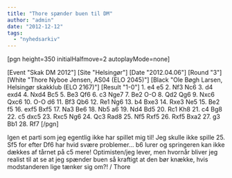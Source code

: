 ```yaml
---
title: "Thore spænder buen til DM"
author: "admin"
date: "2012-12-12"
tags: 
  - "nyhedsarkiv"
---
```


\[pgn height=350 initialHalfmove=2 autoplayMode=none\]

\[Event "Skak DM 2012"\] \[Site "Helsingør"\] \[Date "2012.04.06"\] \[Round "3"\] \[White "Thore Nyboe Jensen, AS04 (ELO 2045)"\] \[Black "Ole Bøgh Larsen, Helsingør skakklub (ELO 2167)"\] \[Result "1-0"\] 1. e4 e5 2. Nf3 Nc6 3. d4 exd4 4. Nxd4 Bc5 5. Be3 Qf6 6. c3 Nge7 7. Be2 O-O 8. Qd2 Qg6 9. Nxc6 Qxc6 10. O-O d6 11. Bf3 Qb6 12. Re1 Ng6 13. b4 Bxe3 14. Rxe3 Ne5 15. Be2 f5 16. exf5 Bxf5 17. Na3 Be6 18. Nb5 a6 19. Nd4 Bd5 20. Rc1 Kh8 21. c4 Bg8 22. c5 dxc5 23. Rxc5 Ng6 24. Qc3 Rad8 25. Nf5 Rxf5 26. Rxf5 Bxa2 27. g3 Bb1 28. Rf7 \[/pgn\]

Igen et parti som jeg egentlig ikke har spillet mig til! Jeg skulle ikke spille 25. Sf5 for efter Df6 har hvid svære problemer... b6 lurer og springeren kan ikke dækkes af tårnet på c5 mere! Optimisten/jeg lever, men hvornår bliver jeg realist til at se at jeg spænder buen så kraftigt at den bør knække, hvis modstanderen lige tænker sig om?! / Thore
